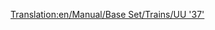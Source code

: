 [[Translation:en/Manual/Base Set/Trains/UU '37']]
{{it/Manuale/Set base/Treni/StatLocomotive|Image=[[File:en/Manual/Base Set/Trains/Uu37.png]]
|Name=UU "37"
|Cost=€ 39.842
|Speed=144 km/h (90 mph)
|Weight=101 t
|Power= 1.750 hp (1.305 kW)
|Annual=€ 3.656
|Designed=1959
|Lifespan=20
|Capacity=N/A
|Description=Questa locomotiva ha il primo motore diesel davvero utile, questa potente "traina carichi" sarà il pezzo forte della tua azienda per molti anni a venire. È veloce come le migliori motrici a vapore ed ha un'eccellente potenza, rendendola adatta per trainare treni lunghi e pesanti.
|Real-life=Questa è la versione rinominata della [http://en.wikipedia.org/wiki/British_Rail_Class_37 British Rail Class 37].
}}